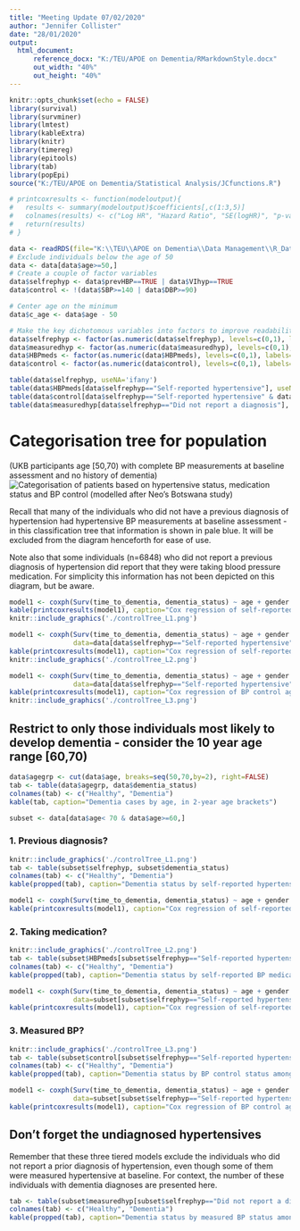 ```yaml
---
title: "Meeting Update 07/02/2020"
author: "Jennifer Collister"
date: "28/01/2020"
output: 
  html_document:
      reference_docx: "K:/TEU/APOE on Dementia/RMarkdownStyle.docx"
      out_width: "40%"
      out_height: "40%"
---
```


```r
knitr::opts_chunk$set(echo = FALSE)
library(survival)
library(survminer)
library(lmtest)
library(kableExtra)
library(knitr)
library(timereg)
library(epitools)
library(tab)
library(popEpi)
source("K:/TEU/APOE on Dementia/Statistical Analysis/JCfunctions.R")

# printcoxresults <- function(modeloutput){
#   results <- summary(modeloutput)$coefficients[,c(1:3,5)]
#   colnames(results) <- c("Log HR", "Hazard Ratio", "SE(logHR)", "p-value")
#   return(results)
# }

```

```r
data <- readRDS(file="K:\\TEU\\APOE on Dementia\\Data Management\\R_Dataframes_TLA\\38358\\Organised\\apoe_excl.rds")
# Exclude individuals below the age of 50
data <- data[data$age>=50,]
# Create a couple of factor variables
data$selfrephyp <- data$prevHBP==TRUE | data$VIhyp==TRUE
data$control <- !(data$SBP>=140 | data$DBP>=90)

# Center age on the minimum
data$c_age <- data$age - 50

# Make the key dichotomous variables into factors to improve readability of outputs
data$selfrephyp <- factor(as.numeric(data$selfrephyp), levels=c(0,1), labels=c("Did not report a diagnosis", "Self-reported hypertensive"))
data$measuredhyp <- factor(as.numeric(data$measuredhyp), levels=c(0,1), labels=c("Not hypertensive at baseline", "Measured hypertensive at baseline"))
data$HBPmeds <- factor(as.numeric(data$HBPmeds), levels=c(0,1), labels=c("Did not report any medication", "Self-reported BP medication"))
data$control <- factor(as.numeric(data$control), levels=c(0,1), labels=c("Inadequately controlled", "Successfully controlled"))

table(data$selfrephyp, useNA='ifany')
table(data$HBPmeds[data$selfrephyp=="Self-reported hypertensive"], useNA='ifany')
table(data$control[data$selfrephyp=="Self-reported hypertensive" & data$HBPmeds=="Self-reported BP medication"], useNA='ifany')
table(data$measuredhyp[data$selfrephyp=="Did not report a diagnosis"], useNA='ifany')
```


# Categorisation tree for population 

(UKB participants age [50,70) with complete BP measurements at baseline assessment and no history of dementia)
![Categorisation of patients based on hypertensive status, medication status and BP control (modelled after Neo's Botswana study)](controlTreeN.png)

Recall that many of the individuals who did not have a previous diagnosis of hypertension had hypertensive BP measurements at baseline assessment - in this classification tree that information is shown in pale blue. It will be excluded from the diagram henceforth for ease of use.

Note also that some individuals (n=6848) who did not report a previous diagnosis of hypertension did report that they were taking blood pressure medication. For simplicity this information has not been depicted on this diagram, but be aware.


```r
model1 <- coxph(Surv(time_to_dementia, dementia_status) ~ age + gender + selfrephyp, data=data)
kable(printcoxresults(model1), caption="Cox regression of self-reported hypertensive status against time to dementia, n=343,624")
knitr::include_graphics('./controlTree_L1.png')

model1 <- coxph(Surv(time_to_dementia, dementia_status) ~ age + gender + HBPmeds, 
                data=data[data$selfrephyp=="Self-reported hypertensive",])
kable(printcoxresults(model1), caption="Cox regression of self-reported BP medication status against time to dementia, among those who reported a previous diagnosis of hypertension, n=108,888")
knitr::include_graphics('./controlTree_L2.png')

model1 <- coxph(Surv(time_to_dementia, dementia_status) ~ age + gender + control, 
                data=data[data$selfrephyp=="Self-reported hypertensive" & data$HBPmeds=="Self-reported BP medication",])
kable(printcoxresults(model1), caption="Cox regression of BP control against time to dementia, among those who reported a previous diagnosis of hypertension and said they are taking BP medication, n=79,967")
knitr::include_graphics('./controlTree_L3.png')

```

## Restrict to only those individuals most likely to develop dementia - consider the 10 year age range [60,70)

```r
data$agegrp <- cut(data$age, breaks=seq(50,70,by=2), right=FALSE)
tab <- table(data$agegrp, data$dementia_status)
colnames(tab) <- c("Healthy", "Dementia")
kable(tab, caption="Dementia cases by age, in 2-year age brackets")

subset <- data[data$age< 70 & data$age>=60,]

```

### 1. Previous diagnosis?
```r

knitr::include_graphics('./controlTree_L1.png')
tab <- table(subset$selfrephyp, subset$dementia_status)
colnames(tab) <- c("Healthy", "Dementia")
kable(propped(tab), caption="Dementia status by self-reported hypertensive status among individuals aged 60-70")

model1 <- coxph(Surv(time_to_dementia, dementia_status) ~ age + gender + selfrephyp, data=subset)
kable(printcoxresults(model1), caption="Cox regression of self-reported hypertensive status against time to dementia")
```

### 2. Taking medication?

```r

knitr::include_graphics('./controlTree_L2.png')
tab <- table(subset$HBPmeds[subset$selfrephyp=="Self-reported hypertensive" & !is.na(subset$selfrephyp)], subset$dementia_status[subset$selfrephyp=="Self-reported hypertensive" & !is.na(subset$selfrephyp)])
colnames(tab) <- c("Healthy", "Dementia")
kable(propped(tab), caption="Dementia status by self-reported BP medication status among individuals aged 60-70 who self-reported a diagnosis of hypertension")

model1 <- coxph(Surv(time_to_dementia, dementia_status) ~ age + gender + HBPmeds, 
                data=subset[subset$selfrephyp=="Self-reported hypertensive" & !is.na(subset$selfrephyp),])
kable(printcoxresults(model1), caption="Cox regression of self-reported BP medication status against time to dementia, among individuals aged 60-70 who reported a previous diagnosis of hypertension")

```

### 3. Measured BP?

```r

knitr::include_graphics('./controlTree_L3.png')
tab <- table(subset$control[subset$selfrephyp=="Self-reported hypertensive"  & !is.na(subset$selfrephyp) & subset$HBPmeds=="Self-reported BP medication" & !is.na(subset$HBPmeds)], subset$dementia_status[subset$selfrephyp=="Self-reported hypertensive"  & !is.na(subset$selfrephyp) & subset$HBPmeds=="Self-reported BP medication"  & !is.na(subset$HBPmeds)])
colnames(tab) <- c("Healthy", "Dementia")
kable(propped(tab), caption="Dementia status by BP control status among individuals aged 60-70 who self-reported a diagnosis of hypertension and self-reported BP medication")

model1 <- coxph(Surv(time_to_dementia, dementia_status) ~ age + gender + control, 
                data=subset[subset$selfrephyp=="Self-reported hypertensive" & !is.na(subset$selfrephyp) & subset$HBPmeds=="Self-reported BP medication" & !is.na(subset$HBPmeds),])
kable(printcoxresults(model1), caption="Cox regression of BP control against time to dementia, among individuals aged 60-70 who reported a previous diagnosis of hypertension and said they are taking BP medication")
```

## Don't forget the undiagnosed hypertensives

Remember that these three tiered models exclude the individuals who did not report a prior diagnosis of hypertension, even though some of them were measured hypertensive at baseline. For context, the number of these individuals with dementia diagnoses are presented here.

```r

tab <- table(subset$measuredhyp[subset$selfrephyp=="Did not report a diagnosis"], subset$dementia_status[subset$selfrephyp=="Did not report a diagnosis"])
colnames(tab) <- c("Healthy", "Dementia")
kable(propped(tab), caption="Dementia status by measured BP status among individuals aged 60-70 who did not report a hypertension diagnosis")
```

